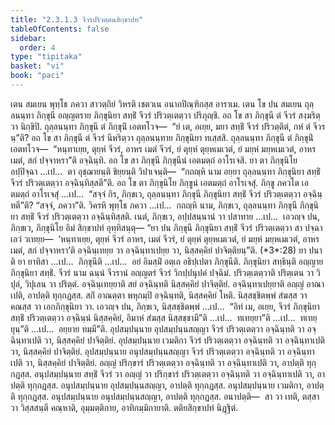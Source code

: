 ```yaml
---
title: "2.3.1.3 จีวรปริวตฺตนสิกฺขาปท"
tableOfContents: false
sidebar:
  order: 4
type: "tipitaka"
basket: "vi"
book: "paci"
---
```



<DynamicBreadcrumb />

<Division number="743" book="paci">

<Paragraph number="2450" book="paci">
เตน สมเยน พุทฺโธ ภควา สาวตฺถิยํ วิหรติ เชตวเน อนาถปิณฺฑิกสฺส อาราเม. เตน โข ปน สมเยน ถุลฺลนนฺทา ภิกฺขุนี อญฺญตราย ภิกฺขุนิยา สทฺธิํ จีวรํ ปริวตฺเตตฺวา ปริภุญฺชิ. อถ โข สา ภิกฺขุนี ตํ จีวรํ สงฺฆริตฺวา นิกฺขิปิ. ถุลฺลนนฺทา ภิกฺขุนี ตํ ภิกฺขุนิํ เอตทโวจ—  “ยํ เต, อเยฺย, มยา สทฺธิํ จีวรํ ปริวตฺติตํ, กหํ ตํ จีวรนฺ”ติ? อถ โข สา ภิกฺขุนี ตํ จีวรํ นีหริตฺวา ถุลฺลนนฺทาย ภิกฺขุนิยา ทเสฺสสิ. ถุลฺลนนฺทา ภิกฺขุนี ตํ ภิกฺขุนิํ เอตทโวจ—  “หนฺทาเยฺย, ตุยฺหํ จีวรํ, อาหร เมตํ จีวรํ, ยํ ตุยฺหํ ตุยฺหเมเวตํ, ยํ มยฺหํ มยฺหเมเวตํ, อาหร เมตํ, สกํ ปจฺจาหรา”ติ อจฺฉินฺทิ.
</Paragraph>

<Paragraph number="2451" book="paci">
อถ โข สา ภิกฺขุนี ภิกฺขุนีนํ เอตมตฺถํ อาโรเจสิ. ยา ตา ภิกฺขุนิโย อปฺปิจฺฉา …เป…  ตา อุชฺฌายนฺติ ขิยฺยนฺติ วิปาเจนฺติ—  “กถญฺหิ นาม อยฺยา ถุลฺลนนฺทา ภิกฺขุนิยา สทฺธิํ จีวรํ ปริวตฺเตตฺวา อจฺฉินฺทิสฺสตี”ติ. อถ โข ตา ภิกฺขุนิโย ภิกฺขูนํ เอตมตฺถํ อาโรเจสุํ. ภิกฺขู ภควโต เอตมตฺถํ อาโรเจสุํ …เป…  “สจฺจํ กิร, ภิกฺขเว, ถุลฺลนนฺทา ภิกฺขุนี ภิกฺขุนิยา สทฺธิํ จีวรํ ปริวตฺเตตฺวา อจฺฉินฺทตี”ติ? “สจฺจํ, ภควา”ติ. วิครหิ พุทฺโธ ภควา …เป…  กถญฺหิ นาม, ภิกฺขเว, ถุลฺลนนฺทา ภิกฺขุนี ภิกฺขุนิยา สทฺธิํ จีวรํ ปริวตฺเตตฺวา อจฺฉินฺทิสฺสติ. เนตํ, ภิกฺขเว, อปฺปสนฺนานํ วา ปสาทาย …เป…  เอวญฺจ ปน, ภิกฺขเว, ภิกฺขุนิโย อิมํ สิกฺขาปทํ อุทฺทิสนฺตุ—
</Paragraph>

</Division>
<Division number="744" book="paci">

<Paragraph number="2452" book="paci">
<Emphasis>“ยา ปน ภิกฺขุนี ภิกฺขุนิยา สทฺธิํ จีวรํ ปริวตฺเตตฺวา สา ปจฺฉา เอวํ วเทยฺย—  ‘หนฺทาเยฺย, ตุยฺหํ จีวรํ อาหร, เมตํ จีวรํ, ยํ ตุยฺหํ ตุยฺหเมเวตํ, ยํ มยฺหํ มยฺหเมเวตํ, อาหร เมตํ, สกํ ปจฺจาหรา’ติ อจฺฉินฺเทยฺย วา อจฺฉินฺทาเปยฺย วา, นิสฺสคฺคิยํ ปาจิตฺติยนฺ”</Emphasis>ติ. (*3*:<Emphasis>28</Emphasis>)
</Paragraph>

</Division>
<Division number="745" book="paci">

<Paragraph number="2453" book="paci">
<Emphasis>ยา ปนา</Emphasis>ติ ยา ยาทิสา …เป…  <Emphasis>ภิกฺขุนี</Emphasis>ติ …เป…  อยํ อิมสฺมิํ อตฺเถ อธิปฺเปตา ภิกฺขุนีติ.
</Paragraph>

<Paragraph number="2454" book="paci">
<Emphasis>ภิกฺขุนิยา สทฺธินฺ</Emphasis>ติ อญฺญาย ภิกฺขุนิยา สทฺธิํ.
</Paragraph>

<Paragraph number="2455" book="paci">
<Emphasis>จีวรํ</Emphasis> นาม ฉนฺนํ จีวรานํ อญฺญตรํ จีวรํ วิกปฺปนุปคํ ปจฺฉิมํ.
</Paragraph>

<Paragraph number="2456" book="paci">
<Emphasis>ปริวตฺเตตฺวา</Emphasis>ติ ปริตฺเตน วา วิปุลํ, วิปุเลน วา ปริตฺตํ.
</Paragraph>

<Paragraph number="2457" book="paci">
<Emphasis>อจฺฉินฺเทยฺยา</Emphasis>ติ สยํ อจฺฉินฺทติ นิสฺสคฺคิยํ ปาจิตฺติยํ.
</Paragraph>

<Paragraph number="2458" book="paci">
<Emphasis>อจฺฉินฺทาเปยฺยา</Emphasis>ติ อญฺญํ อาณาเปติ, อาปตฺติ ทุกฺกฏสฺส. สกิํ อาณตฺตา พหุกมฺปิ อจฺฉินฺทติ, นิสฺสคฺคิยํ โหติ. นิสฺสชฺชิตพฺพํ สํฆสฺส วา คณสฺส วา เอกภิกฺขุนิยา วา. เอวญฺจ ปน, ภิกฺขเว, นิสฺสชฺชิตพฺพํ …เป…  “อิทํ เม, อเยฺย, จีวรํ ภิกฺขุนิยา สทฺธิํ ปริวตฺเตตฺวา อจฺฉินฺนํ นิสฺสคฺคิยํ, อิมาหํ สํฆสฺส นิสฺสชฺชามี”ติ …เป…  ทเทยฺยา”ติ …เป…  ทเทยฺยุนฺ”ติ …เป…  อยฺยาย ทมฺมี”ติ.
</Paragraph>

</Division>
<Division number="746" book="paci">

<Paragraph number="2459" book="paci">
อุปสมฺปนฺนาย อุปสมฺปนฺนสญฺญา จีวรํ ปริวตฺเตตฺวา อจฺฉินฺทติ วา อจฺฉินฺทาเปติ วา, นิสฺสคฺคิยํ ปาจิตฺติยํ. อุปสมฺปนฺนาย เวมติกา จีวรํ ปริวตฺเตตฺวา อจฺฉินฺทติ วา อจฺฉินฺทาเปติ วา, นิสฺสคฺคิยํ ปาจิตฺติยํ. อุปสมฺปนฺนาย อนุปสมฺปนฺนสญฺญา จีวรํ ปริวตฺเตตฺวา อจฺฉินฺทติ วา อจฺฉินฺทาเปติ วา, นิสฺสคฺคิยํ ปาจิตฺติยํ.
</Paragraph>

<Paragraph number="2460" book="paci">
อญฺญํ ปริกฺขารํ ปริวตฺเตตฺวา อจฺฉินฺทติ วา อจฺฉินฺทาเปติ วา, อาปตฺติ ทุกฺกฏสฺส. อนุปสมฺปนฺนาย สทฺธิํ จีวรํ วา อญฺญํ วา ปริกฺขารํ ปริวตฺเตตฺวา อจฺฉินฺทติ วา อจฺฉินฺทาเปติ วา, อาปตฺติ ทุกฺกฏสฺส. อนุปสมฺปนฺนาย อุปสมฺปนฺนสญฺญา, อาปตฺติ ทุกฺกฏสฺส. อนุปสมฺปนฺนาย เวมติกา, อาปตฺติ ทุกฺกฏสฺส. อนุปสมฺปนฺนาย อนุปสมฺปนฺนสญฺญา, อาปตฺติ ทุกฺกฏสฺส.
</Paragraph>

</Division>
<Division number="747" book="paci">

<Paragraph number="2461" book="paci">
อนาปตฺติ—  สา วา เทติ, ตสฺสา วา วิสฺสสนฺตี คณฺหาติ, อุมฺมตฺติกาย, อาทิกมฺมิกายาติ.

</Paragraph>
</Division>

<Paragraph number="2462" type="center" book="paci">
ตติยสิกฺขาปทํ นิฏฺฐิตํ.
</Paragraph>